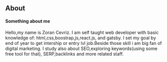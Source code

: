 ## About

#### Something about me

Hello,my name is Zoran Cevriz.
I am self taught web developer with basic knowledge of:
html,css,boostrap,js,react.js, and gatsby.
I set my goal by end of year to get intership or
entry lvl job.Beside those skill i am big fan of digital marketing.
I study also about SEO,exploring keywords(using some free tool for that),
SERP,backlinks and more related staff.
